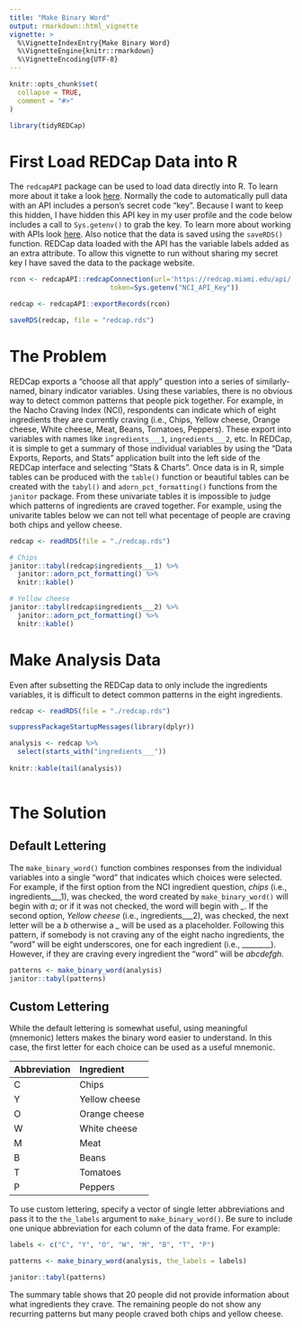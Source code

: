 ```yaml
---
title: "Make Binary Word"
output: rmarkdown::html_vignette
vignette: >
  %\VignetteIndexEntry{Make Binary Word}
  %\VignetteEngine{knitr::rmarkdown}
  %\VignetteEncoding{UTF-8}
---
```


```r
knitr::opts_chunk$set(
  collapse = TRUE,
  comment = "#>"
)
```

```r
library(tidyREDCap)
```

# First Load REDCap Data into R
The `redcapAPI` package can be used to load data directly into R.  To learn more about it take a look [here](https://github.com/nutterb/redcapAPI/wiki).  Normally the code to automatically pull data with an API includes a person's secret code "key".  Because I want to keep this hidden, I have hidden this API key in my user profile and the code below includes a call to `Sys.getenv()` to grab the key.  To learn more about working with APIs look [here](https://daattali.gitbooks.io/stat545-ubc-github-io/bit003_api-key-env-var.html). Also notice that the data is saved using the `saveRDS()` function. REDCap data loaded with the API has the variable labels added as an extra attribute.  To allow this vignette to run without sharing my secret key I have saved the data to the package website.

```r

rcon <- redcapAPI::redcapConnection(url='https://redcap.miami.edu/api/', 
                         token=Sys.getenv("NCI_API_Key"))

redcap <- redcapAPI::exportRecords(rcon)

saveRDS(redcap, file = "redcap.rds")
```

# The Problem 

REDCap exports a "choose all that apply" question into a series of similarly-named, binary indicator variables. Using these variables, there is no obvious way to detect common patterns that people pick together.  For example, in the Nacho Craving Index (NCI), respondents can indicate which of eight ingredients they are currently craving (i.e., Chips, Yellow cheese, Orange cheese, White cheese, Meat, Beans, Tomatoes, Peppers). These export into variables with names like `ingredients___1`, `ingredients___2`, etc. In REDCap, it is simple to get a summary of those individual variables by using the "Data Exports, Reports, and Stats" application built into the left side of the REDCap interface and selecting "Stats & Charts". Once data is in R, simple tables can be produced with the `table()` function or beautiful tables can be created with the `tabyl()` and `adorn_pct_formatting()` functions from the `janitor` package. From these univariate tables it is impossible to judge which patterns of ingredients are craved together.  For example, using the univarite tables below we can not tell what pecentage of people are craving both chips and yellow cheese.

```r
redcap <- readRDS(file = "./redcap.rds")

# Chips
janitor::tabyl(redcap$ingredients___1) %>% 
  janitor::adorn_pct_formatting() %>% 
  knitr::kable()

# Yellow cheese
janitor::tabyl(redcap$ingredients___2) %>% 
  janitor::adorn_pct_formatting() %>% 
  knitr::kable()

```

# Make Analysis Data
 
Even after subsetting the REDCap data to only include the ingredients variables, it is difficult to detect common patterns in the eight ingredients.

```r
redcap <- readRDS(file = "./redcap.rds")

suppressPackageStartupMessages(library(dplyr))

analysis <- redcap %>% 
  select(starts_with("ingredients___")) 
  
knitr::kable(tail(analysis))
  
```


# The Solution
## Default Lettering
The `make_binary_word()` function combines responses from the individual variables into a single "word" that indicates which choices were selected. For example, if the first option from the NCI ingredient question, *chips* (i.e., ingredients\_\_\_1), was checked, the word created by `make_binary_word()` will begin with *a*; or if it was not checked, the word will begin with *\_*. If the second option, *Yellow cheese* (i.e., ingredients\_\_\_2), was checked, the next letter will be a *b* otherwise a *\_* will be used as a placeholder.  Following this pattern, if somebody is not craving any of the eight nacho ingredients, the "word" will be eight underscores, one for each ingredient (i.e., \_\_\_\_\_\_\_\_).  However, if they are craving every ingredient the "word" will be *abcdefgh*.

```r
patterns <- make_binary_word(analysis) 
janitor::tabyl(patterns)
```


## Custom Lettering
While the default lettering is somewhat useful, using meaningful (mnemonic) letters makes the binary word easier to understand.  In this case, the first letter for each choice can be used as a useful mnemonic.

| Abbreviation | Ingredient |
| :---------- | :---------- |
| C |	Chips |
| Y |	Yellow cheese |
| O |	Orange cheese |
| W |	White cheese |
| M |	Meat |
| B |	Beans |
| T |	Tomatoes |
| P |	Peppers |

To use custom lettering, specify a vector of single letter abbreviations and pass it to the `the_labels` argument to `make_binary_word()`. Be sure to include one unique abbreviation for each column of the data frame.  For example:

```r
labels <- c("C", "Y", "O", "W", "M", "B", "T", "P")

patterns <- make_binary_word(analysis, the_labels = labels)

janitor::tabyl(patterns)
```

The summary table shows that 20 people did not provide information about what ingredients they crave.  The remaining people do not show any recurring patterns but many people craved both chips and yellow cheese.
